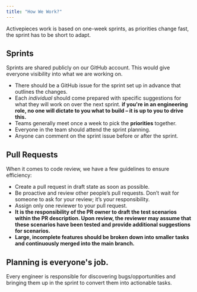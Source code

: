 ```yaml
---
title: "How We Work?" 
---
```


Activepieces work is based on one-week sprints, as priorities change fast, the sprint has to be short to adapt. 

## Sprints

Sprints are shared publicly on our GitHub account. This would give everyone visibility into what we are working on.

* There should be a GitHub issue for the sprint set up in advance that outlines the changes.
* Each _individual_ should come prepared with specific suggestions for what they will work on over the next sprint. **if you're in an engineering role, no one will dictate to you what to build – it is up to you to drive this.**
* Teams generally meet once a week to pick the **priorities** together.
* Everyone in the team should attend the sprint planning.
* Anyone can comment on the sprint issue before or after the sprint.

## Pull Requests

When it comes to code review, we have a few guidelines to ensure efficiency:

- Create a pull request in draft state as soon as possible.
- Be proactive and review other people’s pull requests. Don’t wait for someone to ask for your review; it’s your responsibility.
- Assign only one reviewer to your pull request.
- **It is the responsibility of the PR owner to draft the test scenarios within the PR description. Upon review, the reviewer may assume that these scenarios have been tested and provide additional suggestions for scenarios.**
- **Large, incomplete features should be broken down into smaller tasks and continuously merged into the main branch.**

## Planning is everyone's job.

Every engineer is responsible for discovering bugs/opportunities and bringing them up in the sprint to convert them into actionable tasks.

